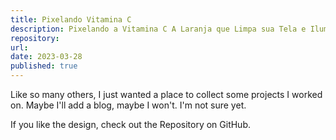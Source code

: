 ```yaml
---
title: Pixelando Vitamina C
description: Pixelando a Vitamina C A Laranja que Limpa sua Tela e Ilumina seu Dia
repository: 
url: 
date: 2023-03-28
published: true
---
```



Like so many others, I just wanted a place to collect some projects I worked on. Maybe I'll add a blog, maybe I won't. I'm not sure yet.

If you like the design, check out the Repository on GitHub.


